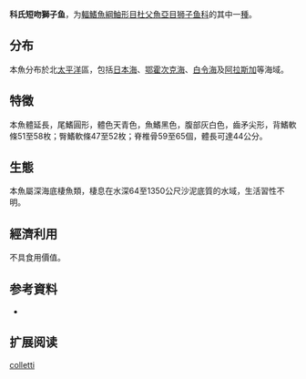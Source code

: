{{Speciesbox
| name = 科氏短吻獅子魚
| status = NE
| status_system = 
| image = 
| genus = Careproctus
| species = colletti
| authority = [[Gilbert|Gilbert]], 1896
| synonyms = *''Careproctus cryptacanthoides''<br /><small>Krasyukova, 1984</small>
*''Careproctus entargyreus''<br /><small>Gilbert & Burke, 1912</small>
*''Careproctus entomelas''<br /><small>Gilbert & Burke, 1912</small>
}}

'''科氏短吻獅子鱼'''，为[[輻鰭魚綱|輻鰭魚綱]][[鮋形目|鮋形目]][[杜父魚亞目|杜父魚亞目]][[狮子鱼科|狮子鱼科]]的其中一[[種|種]]。

==分布==
本魚分布於北[[太平洋|太平洋]]區，包括[[日本海|日本海]]、[[鄂霍次克海|鄂霍次克海]]、[[白令海|白令海]]及[[阿拉斯加|阿拉斯加]]等海域。

==特徵==
本魚體延長，尾鰭圓形，體色天青色，魚鰭黑色，腹部灰白色，齒矛尖形，背鰭軟條51至58枚；臀鰭軟條47至52枚；脊椎骨59至65個，體長可達44公分。

==生態==
本魚屬深海底棲魚類，棲息在水深64至1350公尺沙泥底質的水域，生活習性不明。

==經濟利用==
不具食用價值。

== 参考資料 ==
*{{FishBase_species|genus=Careproctus|species=colletti|year=2011|month=12}}

== 扩展阅读 ==
{{refbegin}}
{{wikispecies-inline|Careproctus colletti|科氏短吻獅子魚}}
{{refend}}
{{Taxonbar|from=Q3756434}}

[[Category:吻獅子魚属|colletti]]


{{鮋形目小作品}}